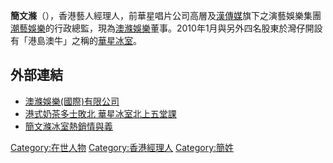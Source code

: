 {{blpunsourced|time=2019-07-02}}
'''簡文滌'''（{{bd|1972年|6月29日}}），香港藝人經理人，前華星唱片公司高層及[[漢傳媒|漢傳媒]]旗下之演藝娛樂集團[[潮藝娛樂|潮藝娛樂]]的行政總監，現為[[澳滌娛樂|澳滌娛樂]]董事。2010年1月與另外四名股東於灣仔開設有「港島澳牛」之稱的[[華星冰室|華星冰室]]。

==外部連結==
*[https://web.archive.org/web/20141103080508/http://modic.hk/ 澳滌娛樂(國際)有限公司]
*[http://www.etnet.com.hk/www/tc/news/topic_news_detail.php?category=china&newsid=858 港式奶茶多士敗北 華星冰室北上五堂課]
*[http://www.hkej.com/template/dailynews/jsp/detail.jsp?dnews_id=3497&cat_id=9&title_id=540399 簡文滌冰室熱銷情與義 ]

[[Category:在世人物|Category:在世人物]]
[[Category:香港經理人|Category:香港經理人]]
[[Category:簡姓|Category:簡姓]]
{{hk-bio-stub}}